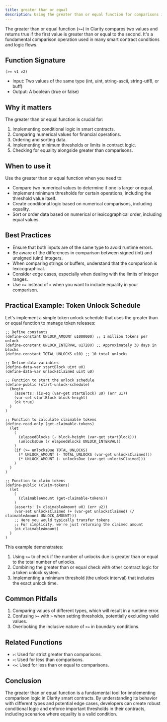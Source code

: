 ```yaml
---
title: greater than or equal
description: Using the greater than or equal function for comparisons in Clarity smart contracts.
---
```


The greater than or equal function (`>=`) in Clarity compares two values and returns true if the first value is greater than or equal to the second. It's a fundamental comparison operation used in many smart contract conditions and logic flows.

## Function Signature

```clarity
(>= v1 v2)
```

- Input: Two values of the same type (int, uint, string-ascii, string-utf8, or buff)
- Output: A boolean (true or false)

## Why it matters

The greater than or equal function is crucial for:

1. Implementing conditional logic in smart contracts.
2. Comparing numerical values for financial operations.
3. Ordering and sorting data.
4. Implementing minimum thresholds or limits in contract logic.
5. Checking for equality alongside greater than comparisons.

## When to use it

Use the greater than or equal function when you need to:

- Compare two numerical values to determine if one is larger or equal.
- Implement minimum thresholds for certain operations, including the threshold value itself.
- Create conditional logic based on numerical comparisons, including equality.
- Sort or order data based on numerical or lexicographical order, including equal values.

## Best Practices

- Ensure that both inputs are of the same type to avoid runtime errors.
- Be aware of the differences in comparison between signed (int) and unsigned (uint) integers.
- When comparing strings or buffers, understand that the comparison is lexicographical.
- Consider edge cases, especially when dealing with the limits of integer ranges.
- Use `>=` instead of `>` when you want to include equality in your comparison.

## Practical Example: Token Unlock Schedule

Let's implement a simple token unlock schedule that uses the greater than or equal function to manage token releases:

```clarity
;; Define constants
(define-constant UNLOCK_AMOUNT u1000000) ;; 1 million tokens per unlock
(define-constant UNLOCK_INTERVAL u17280) ;; Approximately 30 days in blocks
(define-constant TOTAL_UNLOCKS u10) ;; 10 total unlocks

;; Define data variables
(define-data-var startBlock uint u0)
(define-data-var unlocksClaimed uint u0)

;; Function to start the unlock schedule
(define-public (start-unlock-schedule)
  (begin
    (asserts! (is-eq (var-get startBlock) u0) (err u1))
    (var-set startBlock block-height)
    (ok true)
  )
)

;; Function to calculate claimable tokens
(define-read-only (get-claimable-tokens)
  (let
    (
      (elapsedBlocks (- block-height (var-get startBlock)))
      (unlocksDue (/ elapsedBlocks UNLOCK_INTERVAL))
    )
    (if (>= unlocksDue TOTAL_UNLOCKS)
      (* UNLOCK_AMOUNT (- TOTAL_UNLOCKS (var-get unlocksClaimed)))
      (* UNLOCK_AMOUNT (- unlocksDue (var-get unlocksClaimed)))
    )
  )
)

;; Function to claim tokens
(define-public (claim-tokens)
  (let
    (
      (claimableAmount (get-claimable-tokens))
    )
    (asserts! (> claimableAmount u0) (err u2))
    (var-set unlocksClaimed (+ (var-get unlocksClaimed) (/ claimableAmount UNLOCK_AMOUNT)))
    ;; Here you would typically transfer tokens
    ;; For simplicity, we're just returning the claimed amount
    (ok claimableAmount)
  )
)
```

This example demonstrates:
1. Using `>=` to check if the number of unlocks due is greater than or equal to the total number of unlocks.
2. Combining the greater than or equal check with other contract logic for a token unlock system.
3. Implementing a minimum threshold (the unlock interval) that includes the exact unlock time.

## Common Pitfalls

1. Comparing values of different types, which will result in a runtime error.
2. Confusing `>=` with `>` when setting thresholds, potentially excluding valid values.
3. Overlooking the inclusive nature of `>=` in boundary conditions.

## Related Functions

- `>`: Used for strict greater than comparisons.
- `<`: Used for less than comparisons.
- `<=`: Used for less than or equal to comparisons.

## Conclusion

The greater than or equal function is a fundamental tool for implementing comparison logic in Clarity smart contracts. By understanding its behavior with different types and potential edge cases, developers can create robust conditional logic and enforce important thresholds in their contracts, including scenarios where equality is a valid condition.
